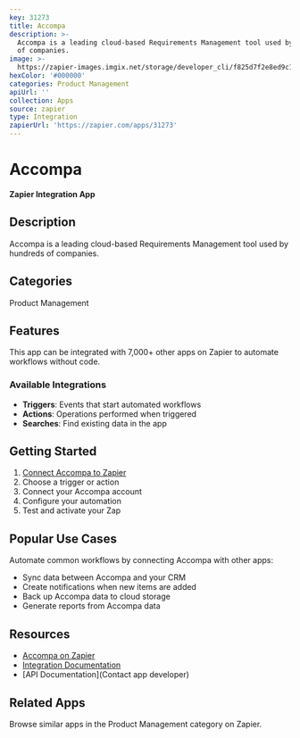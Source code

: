 ```yaml
---
key: 31273
title: Accompa
description: >-
  Accompa is a leading cloud-based Requirements Management tool used by hundreds
  of companies.
image: >-
  https://zapier-images.imgix.net/storage/developer_cli/f825d7f2e8ed9c1242ede2cba0bee308_2.png?auto=format%2Ccompress&ixlib=python-3.0.0&q=50
hexColor: '#000000'
categories: Product Management
apiUrl: ''
collection: Apps
source: zapier
type: Integration
zapierUrl: 'https://zapier.com/apps/31273'
---
```

# Accompa

**Zapier Integration App**

## Description

Accompa is a leading cloud-based Requirements Management tool used by hundreds of companies.

## Categories

Product Management

## Features

This app can be integrated with 7,000+ other apps on Zapier to automate workflows without code.

### Available Integrations

- **Triggers**: Events that start automated workflows
- **Actions**: Operations performed when triggered
- **Searches**: Find existing data in the app

## Getting Started

1. [Connect Accompa to Zapier](https://zapier.com/apps/31273)
2. Choose a trigger or action
3. Connect your Accompa account
4. Configure your automation
5. Test and activate your Zap

## Popular Use Cases

Automate common workflows by connecting Accompa with other apps:

- Sync data between Accompa and your CRM
- Create notifications when new items are added
- Back up Accompa data to cloud storage
- Generate reports from Accompa data

## Resources

- [Accompa on Zapier](https://zapier.com/apps/31273)
- [Integration Documentation](https://zapier.com/apps/31273/integrations)
- [API Documentation](Contact app developer)

## Related Apps

Browse similar apps in the Product Management category on Zapier.
